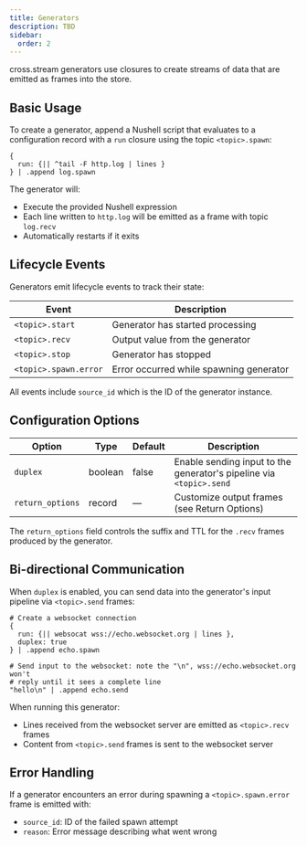 ```yaml
---
title: Generators
description: TBD
sidebar:
  order: 2
---
```



cross.stream generators use <Link to="nu" /> closures to create streams of data
that are emitted as frames into the store.

## Basic Usage

To create a generator, append a Nushell script that evaluates to a configuration
record with a `run` closure using the topic `<topic>.spawn`:

```nushell
{
  run: {|| ^tail -F http.log | lines }
} | .append log.spawn
```

The generator will:

- Execute the provided Nushell expression
- Each line written to `http.log` will be emitted as a frame with topic
  `log.recv`
- Automatically restarts if it exits

## Lifecycle Events

Generators emit lifecycle events to track their state:

| Event                 | Description                             |
| --------------------- | --------------------------------------- |
| `<topic>.start`       | Generator has started processing        |
| `<topic>.recv`        | Output value from the generator         |
| `<topic>.stop`        | Generator has stopped                   |
| `<topic>.spawn.error` | Error occurred while spawning generator |

All events include `source_id` which is the ID of the generator instance.

## Configuration Options

| Option   | Type    | Default | Description                                                         |
| -------- | ------- | ------- | ------------------------------------------------------------------- |
| `duplex` | boolean | false   | Enable sending input to the generator's pipeline via `<topic>.send` |
| `return_options` | record | — | Customize output frames (see Return Options) |

The `return_options` field controls the suffix and TTL for the `.recv` frames produced by the generator.

## Bi-directional Communication

When `duplex` is enabled, you can send data into the generator's input pipeline
via `<topic>.send` frames:

```nushell
# Create a websocket connection
{
  run: {|| websocat wss://echo.websocket.org | lines },
  duplex: true
} | .append echo.spawn

# Send input to the websocket: note the "\n", wss://echo.websocket.org won't
# reply until it sees a complete line
"hello\n" | .append echo.send
```

When running this generator:

- Lines received from the websocket server are emitted as `<topic>.recv` frames
- Content from `<topic>.send` frames is sent to the websocket server

## Error Handling

If a generator encounters an error during spawning a `<topic>.spawn.error` frame
is emitted with:

- `source_id`: ID of the failed spawn attempt
- `reason`: Error message describing what went wrong
